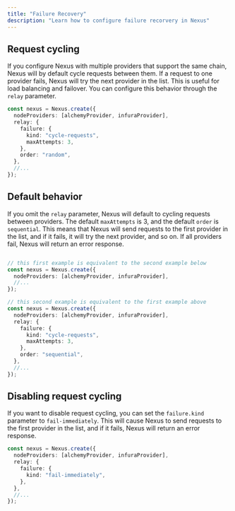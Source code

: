 ```yaml
---
title: "Failure Recovery"
description: "Learn how to configure failure recorvery in Nexus"
---
```


## Request cycling

If you configure Nexus with multiple providers that support the same chain, Nexus will by default cycle requests between them. If a request to one provider fails, Nexus will try the next provider in the list. This is useful for load balancing and failover. You can configure this behavior through the `relay` parameter.

```typescript
const nexus = Nexus.create({
  nodeProviders: [alchemyProvider, infuraProvider],
  relay: {
    failure: {
      kind: "cycle-requests",
      maxAttempts: 3,
    },
    order: "random",
  },
  //...
});
```

## Default behavior

If you omit the `relay` parameter, Nexus will default to cycling requests between providers. The default `maxAttempts` is 3, and the default `order` is `sequential`. This means that Nexus will send requests to the first provider in the list, and if it fails, it will try the next provider, and so on. If all providers fail, Nexus will return an error response.

```typescript

// this first example is equivalent to the second example below
const nexus = Nexus.create({
  nodeProviders: [alchemyProvider, infuraProvider],
  //...
});

// this second example is equivalent to the first example above
const nexus = Nexus.create({
  nodeProviders: [alchemyProvider, infuraProvider],
  relay: {
    failure: {
      kind: "cycle-requests",
      maxAttempts: 3,
    },
    order: "sequential",
  },
  //...
});
```

## Disabling request cycling

If you want to disable request cycling, you can set the `failure.kind` parameter to `fail-immediately`. This will cause Nexus to send requests to the first provider in the list, and if it fails, Nexus will return an error response.

```typescript
const nexus = Nexus.create({
  nodeProviders: [alchemyProvider, infuraProvider],
  relay: {
    failure: {
      kind: "fail-immediately",
    },
  },
  //...
});
```